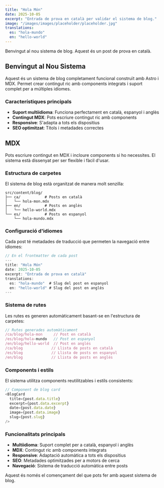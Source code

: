 ```yaml
---
title: "Hola Món"
date: 2025-10-05
excerpt: "Entrada de prova en català per validar el sistema de blog."
image: "/images/images/placeholder/placeholder.jpg"
translations:
  es: "hola-mundo"
  en: "hello-world"
---
```


Benvingut al nou sistema de blog. Aquest és un post de prova en català.

## Benvingut al Nou Sistema

Aquest és un sistema de blog completament funcional construït amb Astro i MDX. Permet crear contingut ric amb components integrats i suport complet per a múltiples idiomes.

### Característiques principals

- **Suport multiidioma**: Funciona perfectament en català, espanyol i anglès
- **Contingut MDX**: Pots escriure contingut ric amb components
- **Responsive**: S'adapta a tots els dispositius
- **SEO optimitzat**: Títols i metadades correctes

## MDX

Pots escriure contingut en MDX i incloure components si ho necessites. El sistema està dissenyat per ser flexible i fàcil d'usar.

### Estructura de carpetes

El sistema de blog està organitzat de manera molt senzilla:

```
src/content/blog/
├── ca/           # Posts en català
│   └── hola-mon.mdx
├── en/           # Posts en anglès
│   └── hello-world.mdx
└── es/           # Posts en espanyol
    └── hola-mundo.mdx
```

### Configuració d'idiomes

Cada post té metadades de traducció que permeten la navegació entre idiomes:

```javascript
// En el frontmatter de cada post
---
title: "Hola Món"
date: 2025-10-05
excerpt: "Entrada de prova en català"
translations:
  es: "hola-mundo"  # Slug del post en espanyol
  en: "hello-world" # Slug del post en anglès
---
```

### Sistema de rutes

Les rutes es generen automàticament basant-se en l'estructura de carpetes:

```javascript
// Rutes generades automàticament
/ca/blog/hola-mon     // Post en català
/es/blog/hola-mundo   // Post en espanyol
/en/blog/hello-world  // Post en anglès
/ca/blog             // Llista de posts en català
/es/blog             // Llista de posts en espanyol
/en/blog             // Llista de posts en anglès
```

### Components i estils

El sistema utilitza components reutilitzables i estils consistents:

```javascript
// Component de blog card
<BlogCard 
  title={post.data.title}
  excerpt={post.data.excerpt}
  date={post.data.date}
  image={post.data.image}
  slug={post.slug}
/>
```

### Funcionalitats principals

- **Multiidioma**: Suport complet per a català, espanyol i anglès
- **MDX**: Contingut ric amb components integrats
- **Responsive**: Adaptació automàtica a tots els dispositius
- **SEO**: Metadades optimitzades per a motors de cerca
- **Navegació**: Sistema de traducció automàtica entre posts

Aquest és només el començament del que pots fer amb aquest sistema de blog.


